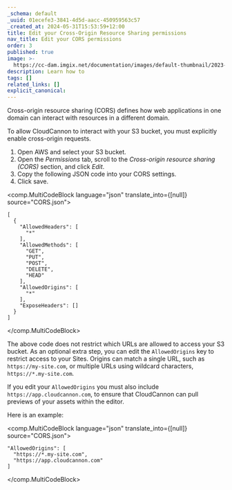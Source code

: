```yaml
---
_schema: default
_uuid: 01ecefe3-3841-4d5d-aacc-450959563c57
_created_at: 2024-05-31T15:53:59+12:00
title: Edit your Cross-Origin Resource Sharing permissions
nav_title: Edit your CORS permissions
order: 3
published: true
image: >-
  https://cc-dam.imgix.net/documentation/images/default-thumbnail/2023-Q4/CloudCannon-Documentation-Thumbnail.png
description: Learn how to
tags: []
related_links: []
explicit_canonical:
---
```

Cross-origin resource sharing (CORS) defines how web applications in one domain can interact with resources in a different domain.

To allow CloudCannon to interact with your S3 bucket, you must explicitly enable cross-origin requests.

1. Open AWS and select your S3 bucket.
2. Open the *Permissions* tab, scroll to the *Cross-origin resource sharing (CORS)* section, and click *Edit*.
3. Copy the following JSON code into your CORS settings.
4. Click save.

<comp.MultiCodeBlock language="json" translate_into={[null]} source="CORS.json">
```
[
  {
    "AllowedHeaders": [
      "*"
    ],
    "AllowedMethods": [
      "GET",
      "PUT",
      "POST",
      "DELETE",
      "HEAD"
    ],
    "AllowedOrigins": [
      "*"
    ],
    "ExposeHeaders": []
  }
]
```
</comp.MultiCodeBlock>

The above code does not restrict which URLs are allowed to access your S3 bucket. As an optional extra step, you can edit the `AllowedOrigins` key to restrict access to your Sites. Origins can match a single URL, such as `https://my-site.com`, or multiple URLs using wildcard characters, `https://*.my-site.com`.

If you edit your `AllowedOrigins` you must also include `https://app.cloudcannon.com`, to ensure that CloudCannon can pull previews of your assets within the editor.

Here is an example:

<comp.MultiCodeBlock language="json" translate_into={[null]} source="CORS.json">
```
"AllowedOrigins": [
  "https://*.my-site.com",
  "https://app.cloudcannon.com"
]
```
</comp.MultiCodeBlock>